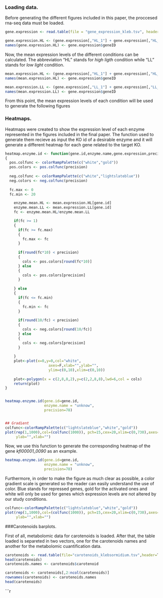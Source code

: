 ### Loading data. 

Before generating the different figures included in this paper, the proccesed rna-seq data must be loaded.

```r
gene.expression <- read.table(file = "gene_expression_kleb.tsv", header=T, as.is=T)

gene.expression.HL <- (gene.expression[,"HL_1"] + gene.expression[,"HL_2"])/2
names(gene.expression.HL) <- gene.expression$geneID

```

Now, the mean expression levels of the different conditions can be calculated. The abbreviation "HL" stands for *high ligth* condition while "LL" stands for *low light* condition.
```r
mean.expression.HL <- (gene.expression[,"HL_1"] + gene.expression[,"HL_2"])/2
names(mean.expression.HL) <- gene.expression$geneID

mean.expression.LL <- (gene.expression[,"LL_1"] + gene.expression[,"LL_2"])/2
names(mean.expression.LL) <- gene.expression$geneID

```

From this point, the mean expression levels of each condition will be used to generate the following figures 

### Heatmaps.

Heatmaps were created to show the expression level of each enzyme represented in the figures included in the final paper. The function used to generate them recieve as input the KO id of a desirable enzyme and it will generate a different heatmap for each gene related to the target KO.

```r
heatmap.enzyme.id <- function(gene.id,enzyme.name,gene.expression,precision)
{
  pos.colfunc <- colorRampPalette(c("white","gold"))
  pos.colors <- pos.colfunc(precision)
  
  neg.colfunc <- colorRampPalette(c("white","lightslateblue"))
  neg.colors <- neg.colfunc(precision)
  
  fc.max <- 0
  fc.min <- 20

    enzyme.mean.HL <- mean.expression.HL[gene.id]
    enzyme.mean.LL <- mean.expression.LL[gene.id]
    fc <- enzyme.mean.HL/enzyme.mean.LL

    if(fc >= 1)
    {
      if(fc >= fc.max)
      {
        fc.max <- fc
      }
      
      if(round(fc*10) < precision)
      {
        cols <- pos.colors[round(fc*10)]
      } else
      {
        cols <- pos.colors[precision]
      }
      
    } else
    {
      if(fc <= fc.min)
      {
        fc.min <- fc
      }
      
      if(round(10/fc) < precision)
      {
        cols <- neg.colors[round(10/fc)]
      } else
      {
        cols <- neg.colors[precision]
      }
      
    }
    plot<-plot(x=0,y=0,col="white",
                    axes=F,xlab="",ylab="",
                    ylim=c(0,10),xlim=c(0,10))
    
    plot<-polygon(x = c(2,8,8,2),y=c(2,2,8,8),lwd=6,col = cols)
    return(plot)
}


heatmap.enzyme.id(gene.id=gene.id, 
                  enzyme.name = "unknow",                                                            gene.expression=gene.expression,
                  precision=78)


## Gradient
colfunc<-colorRampPalette(c("lightslateblue","white","gold"))
plot(rep(1,1000),col=(colfunc(1000)), pch=15,cex=20,xlim=c(0,730),axes=F,
     ylab="",xlab="")
```

Now, we use this function to generate the corresponding heatmap of the gene *kfl00001_0090* as an example.

```r

heatmap.enzyme.id(gene.id=gene.id, 
                  enzyme.name = "unknow",                                                            gene.expression=gene.expression,
                  precision=78)

```

Furthermore, in order to make the figure as much clear as possible, a color gradient scale is generated so the reader can easily understand the use of color. Blue stands for repressed genes, gold for the activated ones and white will only be used for genes which expression levels are not altered by our study conditions. 
```r

colfunc<-colorRampPalette(c("lightslateblue","white","gold"))
plot(rep(1,1000),col=(colfunc(1000)), pch=15,cex=20,xlim=c(0,730),axes=F,
     ylab="",xlab="")

```

###Carotenoids barplots.

First of all, metabolomic data for carotenoids is loaded. After that, the table loaded is separeted in two vectors, one for the carotenoids names and another for the metabolomic cuantification data. 

```r
carotenoids <- read.table(file="carotenoids_klebsormidium.tsv",header=T,sep="\t",as.is=T)
head(carotenoids)
carotenoids.names <- carotenoids$carotenoid

carotenoids <- carotenoids[,2:ncol(carotenoids)]
rownames(carotenoids) <- carotenoids.names
head(carotenoids)

```

```r


